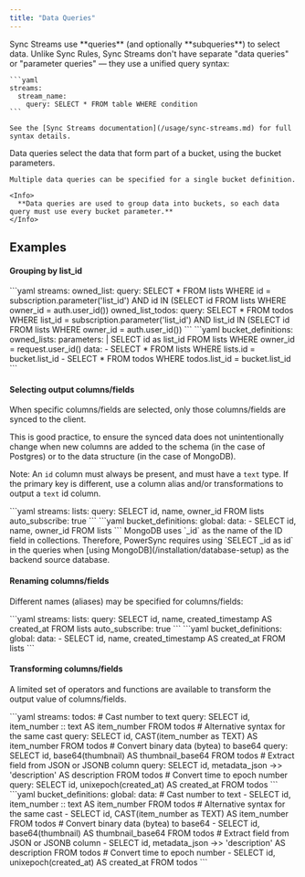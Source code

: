 ```yaml
---
title: "Data Queries"
---
```


<Tabs>
  <Tab title="Sync Streams">
    Sync Streams use **queries** (and optionally **subqueries**) to select data. Unlike Sync Rules, Sync Streams don't have separate "data queries" or "parameter queries" — they use a unified query syntax:

    ```yaml
    streams:
      stream_name:
        query: SELECT * FROM table WHERE condition
    ```
    
    See the [Sync Streams documentation](/usage/sync-streams.md) for full syntax details.
  </Tab>
  
  <Tab title="Sync Rules (legacy)">
    Data queries select the data that form part of a bucket, using the bucket parameters.

    Multiple data queries can be specified for a single bucket definition.
    
    <Info>
      **Data queries are used to group data into buckets, so each data query must use every bucket parameter.**
    </Info>
  </Tab>
</Tabs>

## Examples

#### Grouping by list\_id

<Tabs>
  <Tab title="Sync Streams">
    ```yaml
    streams:
      owned_list:
        query: SELECT * FROM lists WHERE id = subscription.parameter('list_id') AND id IN (SELECT id FROM lists WHERE owner_id = auth.user_id())
      owned_list_todos:
        query: SELECT * FROM todos WHERE list_id = subscription.parameter('list_id') AND list_id IN (SELECT id FROM lists WHERE owner_id = auth.user_id())
    ```
  </Tab>
  
  <Tab title="Sync Rules (legacy)">
    ```yaml
    bucket_definitions:
      owned_lists:
        parameters: |
            SELECT id as list_id FROM lists WHERE
               owner_id = request.user_id()
        data:
          - SELECT * FROM lists WHERE lists.id = bucket.list_id
          - SELECT * FROM todos WHERE todos.list_id = bucket.list_id
    ```
  </Tab>
</Tabs>

#### Selecting output columns/fields

When specific columns/fields are selected, only those columns/fields are synced to the client.

This is good practice, to ensure the synced data does not unintentionally change when new columns are added to the schema (in the case of Postgres) or to the data structure (in the case of MongoDB).

Note: An `id` column must always be present, and must have a `text` type. If the primary key is different, use a column alias and/or transformations to output a `text` id column.

<Tabs>
  <Tab title="Sync Streams">
    ```yaml
    streams:
      lists:
        query: SELECT id, name, owner_id FROM lists
        auto_subscribe: true
    ```
  </Tab>
  
  <Tab title="Sync Rules (legacy)">
    ```yaml
    bucket_definitions:
      global:
        data:
          - SELECT id, name, owner_id FROM lists
    ```
  </Tab>
</Tabs>

<Info>
  MongoDB uses `_id` as the name of the ID field in collections. Therefore, PowerSync requires using `SELECT _id as id` in the queries when [using MongoDB](/installation/database-setup) as the backend source database.
</Info>

#### Renaming columns/fields

Different names (aliases) may be specified for columns/fields:

<Tabs>
  <Tab title="Sync Streams">
    ```yaml
    streams:
      lists:
        query: SELECT id, name, created_timestamp AS created_at FROM lists
        auto_subscribe: true
    ```
  </Tab>
  
  <Tab title="Sync Rules (legacy)">
    ```yaml
    bucket_definitions:
      global:
        data:
          - SELECT id, name, created_timestamp AS created_at FROM lists
    ```
  </Tab>
</Tabs>

#### Transforming columns/fields

A limited set of operators and functions are available to transform the output value of columns/fields.

<Tabs>
  <Tab title="Sync Streams">
    ```yaml
    streams:
      todos:
        # Cast number to text
        query: SELECT id, item_number :: text AS item_number FROM todos
        # Alternative syntax for the same cast
        query: SELECT id, CAST(item_number as TEXT) AS item_number FROM todos
        # Convert binary data (bytea) to base64
        query: SELECT id, base64(thumbnail) AS thumbnail_base64 FROM todos
        # Extract field from JSON or JSONB column
        query: SELECT id, metadata_json ->> 'description' AS description FROM todos
        # Convert time to epoch number
        query: SELECT id, unixepoch(created_at) AS created_at FROM todos
    ```
  </Tab>
  
  <Tab title="Sync Rules (legacy)">
    ```yaml
    bucket_definitions:
      global:
        data:
          # Cast number to text
          - SELECT id, item_number :: text AS item_number FROM todos
          # Alternative syntax for the same cast
          - SELECT id, CAST(item_number as TEXT) AS item_number FROM todos
          # Convert binary data (bytea) to base64
          - SELECT id, base64(thumbnail) AS thumbnail_base64 FROM todos
          # Extract field from JSON or JSONB column
          - SELECT id, metadata_json ->> 'description' AS description FROM todos
          # Convert time to epoch number
          - SELECT id, unixepoch(created_at) AS created_at FROM todos
    ```
  </Tab>
</Tabs>
